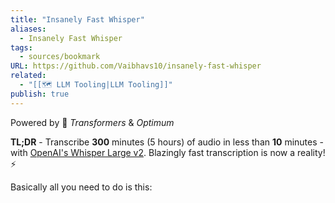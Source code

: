 ```yaml
---
title: "Insanely Fast Whisper"
aliases:
  - Insanely Fast Whisper
tags:
  - sources/bookmark
URL: https://github.com/Vaibhavs10/insanely-fast-whisper
related:
  - "[[🗺️ LLM Tooling|LLM Tooling]]"
publish: true
---
```



Powered by 🤗 _Transformers_ & _Optimum_

**TL;DR** - Transcribe **300** minutes (5 hours) of audio in less than **10** minutes - with [OpenAI's Whisper Large v2](https://huggingface.co/openai/whisper-large-v2). Blazingly fast transcription is now a reality!⚡️

Basically all you need to do is this: